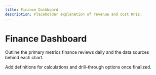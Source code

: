 ```yaml
---
title: Finance Dashboard
description: Placeholder explanation of revenue and cost KPIs.
---
```


# Finance Dashboard

Outline the primary metrics finance reviews daily and the data sources behind each chart.

Add definitions for calculations and drill-through options once finalized.
